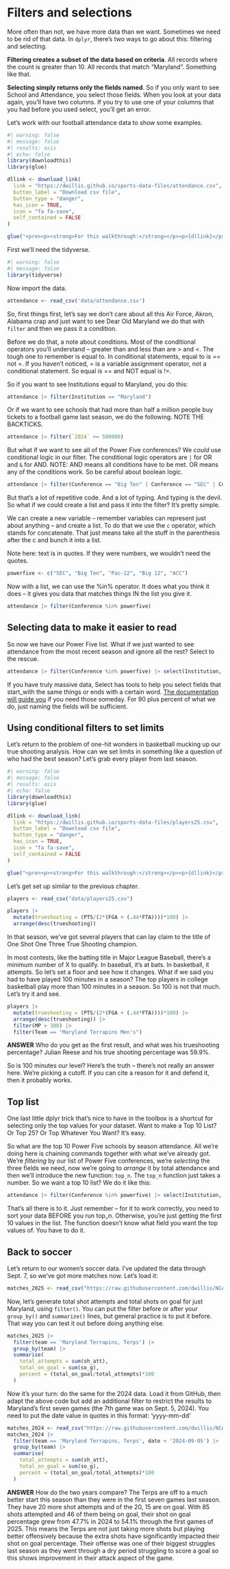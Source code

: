 # Filters and selections

More often than not, we have more data than we want. Sometimes we need to be rid of that data. In `dplyr`, there's two ways to go about this: filtering and selecting.

**Filtering creates a subset of the data based on criteria**. All records where the count is greater than 10. All records that match "Maryland". Something like that.

**Selecting simply returns only the fields named**. So if you only want to see School and Attendance, you select those fields. When you look at your data again, you'll have two columns. If you try to use one of your columns that you had before you used select, you'll get an error.

Let's work with our football attendance data to show some examples.

```r
#| warning: false
#| message: false
#| results: asis
#| echo: false
library(downloadthis)
library(glue)

dllink <- download_link(
  link = "https://dwillis.github.io/sports-data-files/attendance.csv",
  button_label = "Download csv file",
  button_type = "danger",
  has_icon = TRUE,
  icon = "fa fa-save",
  self_contained = FALSE
)

glue("<pre><p><strong>For this walkthrough:</strong></p><p>{dllink}</p></pre>")

```

First we'll need the tidyverse.

```r
#| warning: false
#| message: false
library(tidyverse)
```

Now import the data.

```r
attendance <- read_csv('data/attendance.csv')
```

So, first things first, let's say we don't care about all this Air Force, Akron, Alabama crap and just want to see Dear Old Maryland we do that with `filter` and then we pass it a condition.

Before we do that, a note about conditions. Most of the conditional operators you'll understand -- greater than and less than are \> and \<. The tough one to remember is equal to. In conditional statements, equal to is == not =. If you haven't noticed, = is a variable assignment operator, not a conditional statement. So equal is == and NOT equal is !=.

So if you want to see Institutions equal to Maryland, you do this:

```r
attendance |> filter(Institution == "Maryland")
```

Or if we want to see schools that had more than half a million people buy tickets to a football game last season, we do the following. NOTE THE BACKTICKS.

```r
attendance |> filter(`2024` >= 500000) 
```

But what if we want to see all of the Power Five conferences? We *could* use conditional logic in our filter. The conditional logic operators are `|` for OR and `&` for AND. NOTE: AND means all conditions have to be met. OR means any of the conditions work. So be careful about boolean logic.

```r
attendance |> filter(Conference == "Big Ten" | Conference == "SEC" | Conference == "Pac-12" | Conference == "ACC" | Conference == "Big 12")
```

But that's a lot of repetitive code. And a lot of typing. And typing is the devil. So what if we could create a list and pass it into the filter? It's pretty simple.

We can create a new variable -- remember variables can represent just about anything -- and create a list. To do that we use the `c` operator, which stands for concatenate. That just means take all the stuff in the parenthesis after the c and bunch it into a list.

Note here: text is in quotes. If they were numbers, we wouldn't need the quotes.

```r
powerfive <- c("SEC", "Big Ten", "Pac-12", "Big 12", "ACC")
```

Now with a list, we can use the %in% operator. It does what you think it does -- it gives you data that matches things IN the list you give it.

```r
attendance |> filter(Conference %in% powerfive)
```

## Selecting data to make it easier to read

So now we have our Power Five list. What if we just wanted to see attendance from the most recent season and ignore all the rest? Select to the rescue.

```r
attendance |> filter(Conference %in% powerfive) |> select(Institution, Conference, `2024`)
```

If you have truly massive data, Select has tools to help you select fields that start_with the same things or ends with a certain word. [The documentation will guide you](https://dplyr.tidyverse.org/reference/select.html) if you need those someday. For 90 plus percent of what we do, just naming the fields will be sufficient.

## Using conditional filters to set limits

Let's return to the problem of one-hit wonders in basketball mucking up our true shooting analysis. How can we set limits in something like a question of who had the best season? Let's grab every player from last season.

```r
#| warning: false
#| message: false
#| results: asis
#| echo: false
library(downloadthis)
library(glue)

dllink <- download_link(
  link = "https://dwillis.github.io/sports-data-files/players25.csv",
  button_label = "Download csv file",
  button_type = "danger",
  has_icon = TRUE,
  icon = "fa fa-save",
  self_contained = FALSE
)

glue("<pre><p><strong>For this walkthrough:</strong></p><p>{dllink}</p></pre>")

```

Let's get set up similar to the previous chapter.

```r
players <- read_csv("data/players25.csv")

players |>
  mutate(trueshooting = (PTS/(2*(FGA + (.44*FTA))))*100) |>
  arrange(desc(trueshooting))
```

In that season, we've got several players that can lay claim to the title of One Shot One Three True Shooting champion.

In most contests, like the batting title in Major League Baseball, there's a minimum number of X to qualify. In baseball, it's at bats. In basketball, it attempts. So let's set a floor and see how it changes. What if we said you had to have played 100 minutes in a season? The top players in college basketball play more than 100 minutes in a season. So 100 is not that much. Let's try it and see.

```r
players |>
  mutate(trueshooting = (PTS/(2*(FGA + (.44*FTA))))*100) |>
  arrange(desc(trueshooting)) |>
  filter(MP > 300) |> 
  filter(Team == "Maryland Terrapins Men's")
```

**ANSWER** Who do you get as the first result, and what was his trueshooting percentage? Julian Reese and his true shooting percentage was 59.9%.


So is 100 minutes our level? Here's the truth -- there's not really an answer here. We're picking a cutoff. If you can cite a reason for it and defend it, then it probably works.

## Top list

One last little dplyr trick that's nice to have in the toolbox is a shortcut for selecting only the top values for your dataset. Want to make a Top 10 List? Or Top 25? Or Top Whatever You Want? It's easy.

So what are the top 10 Power Five schools by season attendance. All we're doing here is chaining commands together with what we've already got. We're *filtering* by our list of Power Five conferences, we're *selecting* the three fields we need, now we're going to *arrange* it by total attendance and then we'll introduce the new function: `top_n`. The `top_n` function just takes a number. So we want a top 10 list? We do it like this:

```r
attendance |> filter(Conference %in% powerfive) |> select(Institution, Conference, `2024`) |> arrange(desc(`2024`)) |> top_n(10)
```

That's all there is to it. Just remember -- for it to work correctly, you need to sort your data BEFORE you run top_n. Otherwise, you're just getting the first 10 values in the list. The function doesn't know what field you want the top values of. You have to do it.

## Back to soccer

Let's return to our women's soccer data. I've updated the data through Sept. 7, so we've got more matches now. Let's load it:

```r
matches_2025 <- read_csv("https://raw.githubusercontent.com/dwillis/NCAAWomensSoccerData/main/data/ncaa_womens_soccer_matchstats_2025.csv")
```

Now, let's generate total shot attempts and total shots on goal for just Maryland, using `filter()`. You can put the filter before or after your `group_by()` and `summarize()` lines, but general practice is to put it before. That way you can test it out before doing anything else.

```r
matches_2025 |>
  filter(team == 'Maryland Terrapins, Terps') |>
  group_by(team) |>
  summarise(
    total_attempts = sum(sh_att),
    total_on_goal = sum(so_g),
    percent = (total_on_goal/total_attempts)*100
  )
```
Now it's your turn: do the same for the 2024 data. Load it from GitHub, then adapt the above code but add an additional filter to restrict the results to Maryland's first seven games (the 7th game was on Sept. 5, 2024). You need to put the date value in quotes in this format: 'yyyy-mm-dd'

```r
matches_2024 <- read_csv("https://raw.githubusercontent.com/dwillis/NCAAWomensSoccerData/main/data/ncaa_womens_soccer_matchstats_2024.csv")
matches_2024 |>
  filter(team == 'Maryland Terrapins, Terps', date < '2024-09-05') |>
  group_by(team) |>
  summarise(
    total_attempts = sum(sh_att),
    total_on_goal = sum(so_g),
    percent = (total_on_goal/total_attempts)*100
  )
```

**ANSWER** How do the two years compare?
The Terps are off to a much better start this season than they were in the first seven games last season. They have 20 more shot attempts and of the 20, 15 are on goal. With 85 shots attempted and 46 of them being on goal, their shot on goal percentage grew from 47.7% in 2024 to 54.1% through the first games of 2025. This means the Terps are not just taking more shots but playing better offensively because the extra shots have significantly impacted their shot on goal percentage. Their offense was one of their biggest struggles last season as they went through a dry period struggling to score a goal so this shows improvement in their attack aspect of the game.